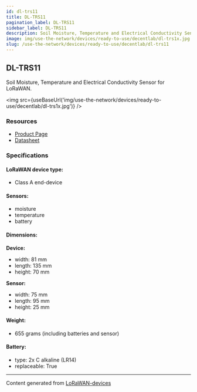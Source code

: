 ```yaml
---
id: dl-trs11
title: DL-TRS11
pagination_label: DL-TRS11
sidebar_label: DL-TRS11
description: Soil Moisture, Temperature and Electrical Conductivity Sensor for LoRaWAN
image: img/use-the-network/devices/ready-to-use/decentlab/dl-trs1x.jpg
slug: /use-the-network/devices/ready-to-use/decentlab/dl-trs11
---
```



## DL-TRS11

Soil Moisture, Temperature and Electrical Conductivity Sensor for LoRaWAN.

<img src={useBaseUrl('img/use-the-network/devices/ready-to-use/decentlab/dl-trs1x.jpg')} />

### Resources

- [Product Page](https://www.decentlab.com/products/soil-moisture-temperature-and-electrical-conductivity-sensor-for-lorawan)
- [Datasheet](https://cdn.decentlab.com/download/datasheets/Decentlab-DL-TRS11-datasheet.pdf)

### Specifications

#### LoRaWAN device type:
- Class A end-device

#### Sensors:

- moisture
- temperature
- battery

#### Dimensions:

**Device:**
- width: 81 mm
- length: 135 mm
- height: 70 mm

**Sensor:**
- width: 75 mm
- length: 95 mm
- height: 25 mm

#### Weight:

- 655 grams (including batteries and sensor)

#### Battery:

- type: 2x C alkaline (LR14)
- replaceable: True

---

Content generated from [LoRaWAN-devices](https://github.com/TheThingsNetwork/lorawan-devices)
